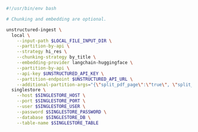 ```bash CLI
#!/usr/bin/env bash

# Chunking and embedding are optional.

unstructured-ingest \
  local \
    --input-path $LOCAL_FILE_INPUT_DIR \
    --partition-by-api \
    --strategy hi_res \
    --chunking-strategy by_title \
    --embedding-provider langchain-huggingface \
    --partition-by-api \
    --api-key $UNSTRUCTURED_API_KEY \
    --partition-endpoint $UNSTRUCTURED_API_URL \
    --additional-partition-args="{\"split_pdf_page\":\"true\", \"split_pdf_allow_failed\":\"true\", \"split_pdf_concurrency_level\": 15}" \
  singlestore \
    --host $SINGLESTORE_HOST \
    --port $SINGLESTORE_PORT \
    --user $SINGLESTORE_USER \
    --password $SINGLESTORE_PASSWORD \
    --database $SINGLESTORE_DB \
    --table-name $SINGLESTORE_TABLE
```